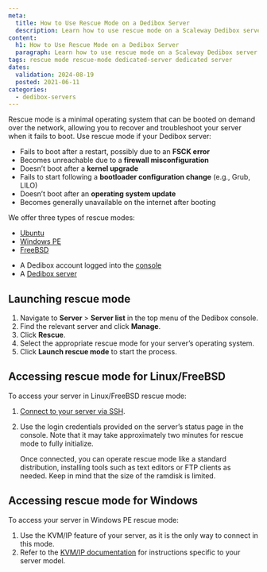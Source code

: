 ```yaml
---
meta:
  title: How to Use Rescue Mode on a Dedibox Server
  description: Learn how to use rescue mode on a Scaleway Dedibox server to troubleshoot and recover your system.
content:
  h1: How to Use Rescue Mode on a Dedibox Server
  paragraph: Learn how to use rescue mode on a Scaleway Dedibox server to troubleshoot and recover your system.
tags: rescue mode rescue-mode dedicated-server dedicated server
dates:
  validation: 2024-08-19
  posted: 2021-06-11
categories:
  - dedibox-servers
---
```


Rescue mode is a minimal operating system that can be booted on demand over the network, allowing you to recover and troubleshoot your server when it fails to boot. Use rescue mode if your Dedibox server:

- Fails to boot after a restart, possibly due to an **FSCK error**
- Becomes unreachable due to a **firewall misconfiguration**
- Doesn’t boot after a **kernel upgrade**
- Fails to start following a **bootloader configuration change** (e.g., Grub, LILO)
- Doesn’t boot after an **operating system update**
- Becomes generally unavailable on the internet after booting

We offer three types of rescue modes:

- [Ubuntu](https://www.ubuntu.com/)
- [Windows PE](https://learn.microsoft.com/en-us/previous-versions/windows/it-pro/windows-server-2008-R2-and-2008/cc766093(v=ws.10))
- [FreeBSD](https://www.freebsd.org/)

<Macro id="requirements" />

- A Dedibox account logged into the [console](https://console.online.net)
- A [Dedibox server](/dedibox/dedicated-servers/how-to/order-a-server/)


## Launching rescue mode

1. Navigate to **Server** > **Server list** in the top menu of the Dedibox console.
2. Find the relevant server and click **Manage**.
3. Click **Rescue**.
4. Select the appropriate rescue mode for your server’s operating system.
5. Click **Launch rescue mode** to start the process.

## Accessing rescue mode for Linux/FreeBSD

To access your server in Linux/FreeBSD rescue mode:

1. [Connect to your server via SSH](/dedibox/dedicated-servers/how-to/connect-to-server/#how-to-connect-via-ssh).
2. Use the login credentials provided on the server’s status page in the console. Note that it may take approximately two minutes for rescue mode to fully initialize.

   Once connected, you can operate rescue mode like a standard distribution, installing tools such as text editors or FTP clients as needed. Keep in mind that the size of the ramdisk is limited.

## Accessing rescue mode for Windows

To access your server in Windows PE rescue mode:

1. Use the KVM/IP feature of your server, as it is the only way to connect in this mode.
2. Refer to the [KVM/IP documentation](/dedibox/kvm-over-ip/quickstart/) for instructions specific to your server model.
